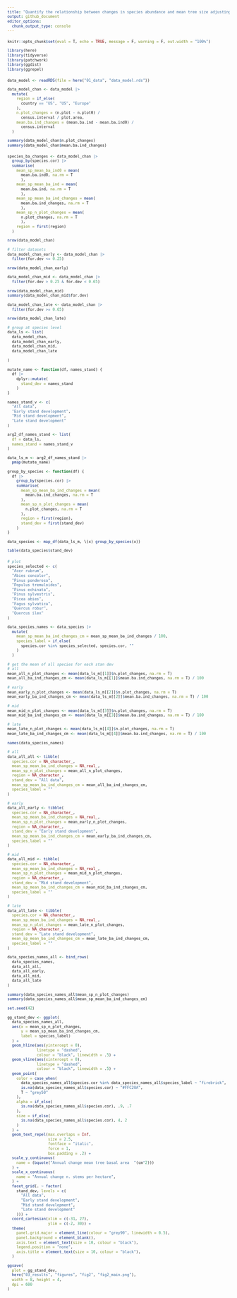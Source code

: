 ```yaml
---
title: "Quantify the relationship between changes in species abundance and mean tree size adjusting for stand development"
output: github_document
editor_options: 
  chunk_output_type: console
---
```


<style type="text/css">
pre {
  font-size: 10px
}
</style>

```r

knitr::opts_chunk$set(eval = T, echo = TRUE, message = F, warning = F, out.width = "100%")

library(here)
library(tidyverse)
library(patchwork)
library(ggdist)
library(ggrepel)

```

```r

data_model <- readRDS(file = here("01_data", "data_model.rds"))

data_model_chan <- data_model |> 
  mutate(
    region = if_else(
      country == "US", "US", "Europe"
    ),
    n.plot_changes = (n.plot - n.plot0) /
      census.interval / plot.area,
    mean.ba.ind_changes = (mean.ba.ind - mean.ba.ind0) / 
      census.interval
  )

summary(data_model_chan$n.plot_changes)
summary(data_model_chan$mean.ba.ind_changes)

```

```r

species_ba_changes <- data_model_chan |> 
  group_by(species.cor) |> 
  summarise(
    mean_sp_mean_ba_ind0 = mean(
      mean.ba.ind0, na.rm = T
      ),
    mean_sp_mean_ba_ind = mean(
      mean.ba.ind, na.rm = T
      ),
    mean_sp_mean_ba_ind_changes = mean(
      mean.ba.ind_changes, na.rm = T
      ),
    mean_sp_n_plot_changes = mean(
      n.plot_changes, na.rm = T
      ),
    region = first(region)
  )

nrow(data_model_chan)

# filter datasets
data_model_chan_early <- data_model_chan |> 
  filter(for.dev <= 0.25)

nrow(data_model_chan_early)

data_model_chan_mid <- data_model_chan |> 
  filter(for.dev > 0.25 & for.dev < 0.65)

nrow(data_model_chan_mid)
summary(data_model_chan_mid$for.dev)

data_model_chan_late <- data_model_chan |> 
  filter(for.dev >= 0.65)

nrow(data_model_chan_late)

# group at species level
data_ls <- list(
  data_model_chan,
  data_model_chan_early,
  data_model_chan_mid,
  data_model_chan_late
  
)

mutate_name <- function(df, names_stand) {
  df |> 
    dplyr::mutate(
      stand_dev = names_stand
    )
}

names_stand_v <- c(
  "All data", 
  "Early stand development",
  "Mid stand development",
  "Late stand development"
)

arg2_df_names_stand <- list(
  df = data_ls,
  names_stand = names_stand_v
)

data_ls_m <- arg2_df_names_stand |> 
  pmap(mutate_name)

group_by_species <- function(df) {
  df |> 
    group_by(species.cor) |> 
    summarise(
      mean_sp_mean_ba_ind_changes = mean(
        mean.ba.ind_changes, na.rm = T
      ),
      mean_sp_n_plot_changes = mean(
        n.plot_changes, na.rm = T
      ),
      region = first(region),
      stand_dev = first(stand_dev)
    )
}

data_species <- map_df(data_ls_m, \(x) group_by_species(x))

table(data_species$stand_dev)

```

```r

# plot
species_selected <- c(
  "Acer rubrum",
  "Abies concolor",
  "Pinus ponderosa",
  "Populus tremuloides",
  "Pinus echinata",
  "Pinus sylvestris",
  "Picea abies",
  "Fagus sylvatica",
  "Quercus robur",
  "Quercus ilex"
)

data_species_names <- data_species |> 
  mutate(
    mean_sp_mean_ba_ind_changes_cm = mean_sp_mean_ba_ind_changes / 100,
    species_label = if_else(
      species.cor %in% species_selected, species.cor, ""
    )
  )

# get the mean of all species for each stan dev
# all
mean_all_n_plot_changes <- mean(data_ls_m[[1]]$n.plot_changes, na.rm = T)
mean_all_ba_ind_changes_cm <- mean(data_ls_m[[1]]$mean.ba.ind_changes, na.rm = T) / 100

# early
mean_early_n_plot_changes <- mean(data_ls_m[[2]]$n.plot_changes, na.rm = T)
mean_early_ba_ind_changes_cm <- mean(data_ls_m[[2]]$mean.ba.ind_changes, na.rm = T) / 100

# mid
mean_mid_n_plot_changes <- mean(data_ls_m[[3]]$n.plot_changes, na.rm = T)
mean_mid_ba_ind_changes_cm <- mean(data_ls_m[[3]]$mean.ba.ind_changes, na.rm = T) / 100

# late
mean_late_n_plot_changes <- mean(data_ls_m[[4]]$n.plot_changes, na.rm = T)
mean_late_ba_ind_changes_cm <- mean(data_ls_m[[4]]$mean.ba.ind_changes, na.rm = T) / 100

names(data_species_names)

# all
data_all_all <- tibble(
  species.cor = NA_character_,
  mean_sp_mean_ba_ind_changes = NA_real_,
  mean_sp_n_plot_changes = mean_all_n_plot_changes,
  region = NA_character_,
  stand_dev = "All data",
  mean_sp_mean_ba_ind_changes_cm = mean_all_ba_ind_changes_cm,
  species_label = ""
)

# early
data_all_early <- tibble(
  species.cor = NA_character_,
  mean_sp_mean_ba_ind_changes = NA_real_,
  mean_sp_n_plot_changes = mean_early_n_plot_changes,
  region = NA_character_,
  stand_dev = "Early stand development",
  mean_sp_mean_ba_ind_changes_cm = mean_early_ba_ind_changes_cm,
  species_label = ""
)

# mid
data_all_mid <- tibble(
  species.cor = NA_character_,
  mean_sp_mean_ba_ind_changes = NA_real_,
  mean_sp_n_plot_changes = mean_mid_n_plot_changes,
  region = NA_character_,
  stand_dev = "Mid stand development",
  mean_sp_mean_ba_ind_changes_cm = mean_mid_ba_ind_changes_cm,
  species_label = ""
)

# late
data_all_late <- tibble(
  species.cor = NA_character_,
  mean_sp_mean_ba_ind_changes = NA_real_,
  mean_sp_n_plot_changes = mean_late_n_plot_changes,
  region = NA_character_,
  stand_dev = "Late stand development",
  mean_sp_mean_ba_ind_changes_cm = mean_late_ba_ind_changes_cm,
  species_label = ""
)

data_species_names_all <- bind_rows(
  data_species_names, 
  data_all_all, 
  data_all_early,
  data_all_mid,
  data_all_late
)

summary(data_species_names_all$mean_sp_n_plot_changes)
summary(data_species_names_all$mean_sp_mean_ba_ind_changes_cm)

set.seed(42)

gg_stand_dev <- ggplot(
  data_species_names_all,
  aes(x = mean_sp_n_plot_changes,
      y = mean_sp_mean_ba_ind_changes_cm,
      label = species_label)
  ) +
  geom_hline(aes(yintercept = 0),
             linetype = "dashed",
             colour = "black", linewidth = .5) +
  geom_vline(aes(xintercept = 0),
             linetype = "dashed",
             colour = "black", linewidth = .5) +
  geom_point(
    color = case_when(
      data_species_names_all$species.cor %in% data_species_names_all$species_label ~ "firebrick",
      is.na(data_species_names_all$species.cor) ~ "#FFC20A",
      T ~ "grey50"
    ),
    alpha = if_else(
      is.na(data_species_names_all$species.cor), .9, .7
    ),
    size = if_else(
      is.na(data_species_names_all$species.cor), 4, 2
    )
  ) +
  geom_text_repel(max.overlaps = Inf, 
                  size = 2.5,
                  fontface = "italic",
                  force = 1,
                  box.padding = .2) +
  scale_y_continuous(
    name = (bquote("Annual change mean tree basal area  "(cm^2)))
  ) +
  scale_x_continuous(
    name = "Annual change n. stems per hectare",
  ) +
  facet_grid(. ~ factor(
    stand_dev, levels = c(
      "All data", 
      "Early stand development",
      "Mid stand development",
      "Late stand development"
    ))) +
  coord_cartesian(xlim = c(-31, 27),
                  ylim = c(-2, 30)) +
  theme(
    panel.grid.major = element_line(colour = "grey90", linewidth = 0.5),
    panel.background = element_blank(),
    axis.text = element_text(size = 10, colour = "black"),
    legend.position = "none",
    axis.title = element_text(size = 10, colour = "black"),
  )

ggsave(
  plot = gg_stand_dev,
  here("03_results", "figures", "fig2", "fig2_main.png"),
  width = 8, height = 4,
  dpi = 600
)

```
